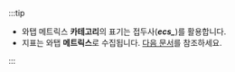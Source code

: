 :::tip

* 와탭 메트릭스 **카테고리**의 표기는 접두사(***ecs_***)를 활용합니다.
* 지표는 와탭 **메트릭스**로 수집됩니다. [다음 문서](../amazon-ecs/dashboard)를 참조하세요.

:::

<!-- 

네임스페이스는 와탭 메트릭스 **카테고리**로 수집됩니다. 표기 형식은 Amazon ECS 네임스페이스를 **소문자**로 변경 후 '/'를 '**_**'로 변경합니다.

-->